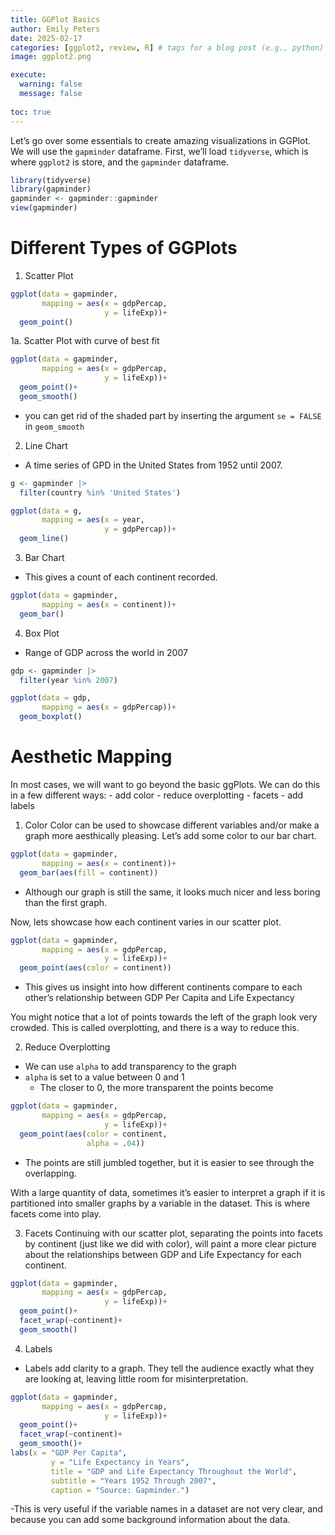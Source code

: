 ```yaml
---
title: GGPlot Basics
author: Emily Peters
date: 2025-02-17
categories: [ggplot2, review, R] # tags for a blog post (e.g., python)
image: ggplot2.png 

execute: 
  warning: false
  message: false
  
toc: true
---
```


Let's go over some essentials to create amazing visualizations in GGPlot. We will use the `gapminder` dataframe. First, we'll load `tidyverse`, which is where `ggplot2` is store, and the `gapminder` dataframe.
```r
library(tidyverse)
library(gapminder)
gapminder <- gapminder::gapminder
view(gapminder)
```

# Different Types of GGPlots
1. Scatter Plot
```r
ggplot(data = gapminder,
       mapping = aes(x = gdpPercap, 
                     y = lifeExp))+
  geom_point()
```
1a. Scatter Plot with curve of best fit
```r
ggplot(data = gapminder,
       mapping = aes(x = gdpPercap, 
                     y = lifeExp))+
  geom_point()+
  geom_smooth()
```
- you can get rid of the shaded part by inserting the argument `se = FALSE` in `geom_smooth`

2. Line Chart
- A time series of GPD in the United States from 1952 until 2007.
```r
g <- gapminder |>
  filter(country %in% 'United States')
```

```r
ggplot(data = g,
       mapping = aes(x = year,
                     y = gdpPercap))+
  geom_line()
```
3. Bar Chart 
- This gives a count of each continent recorded. 
```r
ggplot(data = gapminder,
       mapping = aes(x = continent))+
  geom_bar()
```
4. Box Plot
- Range of GDP across the world in 2007
```r
gdp <- gapminder |>
  filter(year %in% 2007)
```

```r
ggplot(data = gdp,
       mapping = aes(x = gdpPercap))+
  geom_boxplot()
```
# Aesthetic Mapping
In most cases, we will want to go beyond the basic ggPlots. We can do this in a few different ways:
- add color 
- reduce overplotting
- facets
- add labels

1. Color
Color can be used to showcase different variables and/or make a graph more aesthically pleasing.
Let's add some color to our bar chart.
```r
ggplot(data = gapminder,
       mapping = aes(x = continent))+
  geom_bar(aes(fill = continent))
```
- Although our graph is still the same, it looks much nicer and less boring than the first graph.

Now, lets showcase how each continent varies in our scatter plot.
```r
ggplot(data = gapminder,
       mapping = aes(x = gdpPercap, 
                     y = lifeExp))+
  geom_point(aes(color = continent))
```
- This gives us insight into how different continents compare to each other's relationship between GDP Per Capita and Life Expectancy

You might notice that a lot of points towards the left of the graph look very crowded. This is called overplotting, and there is a way to reduce this.

2. Reduce Overplotting
- We can use `alpha` to add transparency to the graph
- `alpha` is set to a value between 0 and 1
  - The closer to 0, the more transparent the points become

```r
ggplot(data = gapminder,
       mapping = aes(x = gdpPercap, 
                     y = lifeExp))+
  geom_point(aes(color = continent,
                 alpha = .04))

```
- The points are still jumbled together, but it is easier to see through the overlapping. 

With a large quantity of data, sometimes it's easier to interpret a graph if it is partitioned into smaller graphs by a variable in the dataset. This is where facets come into play.

3. Facets
Continuing with our scatter plot, separating the points into facets by continent (just like we did with color), will paint a more clear picture about the relationships between GDP and Life Expectancy for each continent.
```r
ggplot(data = gapminder,
       mapping = aes(x = gdpPercap, 
                     y = lifeExp))+
  geom_point()+
  facet_wrap(~continent)+
  geom_smooth()
```
4. Labels
- Labels add clarity to a graph. They tell the audience exactly what they are looking at, leaving little room for misinterpretation. 

```r
ggplot(data = gapminder,
       mapping = aes(x = gdpPercap, 
                     y = lifeExp))+
  geom_point()+
  facet_wrap(~continent)+
  geom_smooth()+
labs(x = "GDP Per Capita", 
         y = "Life Expectancy in Years",
         title = "GDP and Life Expectancy Throughout the World",
         subtitle = "Years 1952 Through 2007",
         caption = "Source: Gapminder.")
```
-This is very useful if the variable names in a dataset are not very clear, and because you can add some background information about the data.

